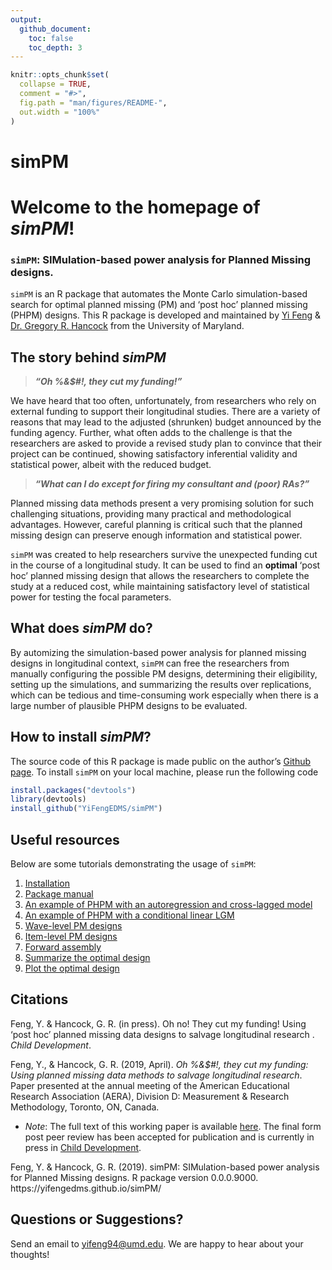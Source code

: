 ```yaml
---
output: 
  github_document:
    toc: false
    toc_depth: 3
---
```



<!-- README.md is generated from README.Rmd. Please edit that file -->

```r
knitr::opts_chunk$set(
  collapse = TRUE,
  comment = "#>",
  fig.path = "man/figures/README-",
  out.width = "100%"
)
```
simPM   
=========

Welcome to the homepage of _simPM_!
=

### `simPM`: SIMulation-based power analysis for Planned Missing designs.


`simPM` is an R package that automates the Monte Carlo simulation-based search for optimal planned missing (PM) and 'post hoc' planned missing (PHPM) designs. This R package is developed and maintained by [Yi Feng](https://terpconnect.umd.edu/~yifeng94/) & [Dr. Gregory R. Hancock](https://education.umd.edu/directory/gregory-r-hancock) from the University of Maryland.


## The story behind _simPM_

>_**"Oh %&$#!, they cut my funding!"**_

We have heard that too often, unfortunately, from researchers who rely on external funding to support their longitudinal studies. There are a variety of reasons that may lead to the adjusted (shrunken) budget announced by the funding agency. Further, what often adds to the challenge is that the researchers are asked to provide a revised study plan to convince that their project can be continued, showing satisfactory inferential validity and statistical power, albeit with the reduced budget. 

>_**"What can I do except for firing my consultant and (poor) RAs?"**_

Planned missing data methods present a very promising solution for such challenging situations, providing many practical and methodological advantages. However, careful planning is critical such that the planned missing design can preserve enough information and statistical power. 

`simPM` was created to help researchers survive the unexpected funding cut in the course of a longitudinal study. It can be used to find an **optimal** 'post hoc' planned missing design that allows the researchers to complete the study at a reduced cost, while maintaining satisfactory level of statistical power for testing the focal parameters. 


## What does _simPM_ do?

By automizing the simulation-based power analysis for planned missing designs in longitudinal context, `simPM` can free the researchers from manually configuring the possible PM designs, determining their eligibility, setting up the simulations, and summarizing the results over replications, which can be tedious and time-consuming work especially when there is a large number of plausible PHPM designs to be evaluated.


## How to install _simPM_? 

The source code of this R package is made public on the author's [Github page](https://github.com/YiFengEDMS/simPM). To install `simPM` on your local machine, please run the following code

```r
install.packages("devtools")
library(devtools)
install_github("YiFengEDMS/simPM")
``` 

## Useful resources

Below are some tutorials demonstrating the usage of `simPM`:

1. [Installation](articles/installation.html)
1. [Package manual](https://yifengedms.github.io/simPM/manual/simPM_0.0.0.9000.pdf)
1. [An example of PHPM with an autoregression and cross-lagged model](articles/Autoregressive-Cross-Lagged-Model.html)
1. [An example of PHPM with a conditional linear LGM](articles/Conditional-Linear-Latent-Growth-Model.html)
<!-- 1. [An example of PHPM with a second-order LGM](articles/Second-Order-Latent-Growth-Model.html) -->
1. [Wave-level PM designs](articles/Wave-Level-PHPM.html)
1. [Item-level PM designs](articles/Item-Level-PHPM.html)
1. [Forward assembly](articles/Forward-Assembly-PHPM.html)
<!-- 1. [Attrition] -->
1. [Summarize the optimal design](articles/Summary.html)
1. [Plot the optimal design](articles/PlotPM.html)


## Citations


Feng, Y. & Hancock, G. R. (in press). Oh no! They cut my funding!
Using 'post hoc' planned missing data designs to salvage longitudinal research
. _Child Development_.

Feng, Y., & Hancock, G. R. (2019, April). _Oh %&$#!, they cut my funding: Using planned missing data methods to salvage longitudinal research_. Paper presented at the annual meeting of the American Educational Research Association (AERA), Division D: Measurement & Research Methodology, Toronto, ON, Canada. 

* _Note_: The full text of this working paper is available [here](manuscript/Feng-and-Hancock-2020-prereview-main-text.pdf). The final form post peer review has been accepted for publication and is currently in press in [Child Development](https://srcd.onlinelibrary.wiley.com/journal/14678624). 

Feng, Y. & Hancock, G. R. (2019). simPM: SIMulation-based power
  analysis for Planned Missing designs. R package version 0.0.0.9000.
  https://yifengedms.github.io/simPM/


## Questions or Suggestions?
Send an email to [yifeng94@umd.edu](yifeng94@umd.edu). We are happy to hear about your thoughts!
